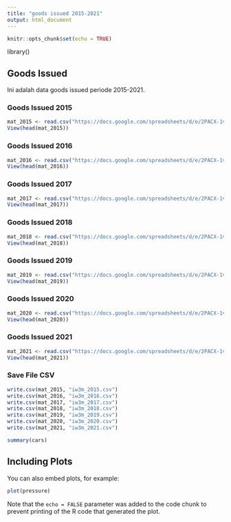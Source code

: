 ```yaml
---
title: "goods issued 2015-2021"
output: html_document
---
```


```r
knitr::opts_chunk$set(echo = TRUE)
```

library()





## Goods Issued 

Ini adalah data goods issued periode 2015-2021.

### Goods Issued 2015

```r
mat_2015 <- read.csv("https://docs.google.com/spreadsheets/d/e/2PACX-1vQCTgFAgvVTFQDvTRtFdjPCtucUgaS5X7uJAVGyfNT9AcGTTmoLlI4SqL9gnUo2ywArtSO7r-_6Bm92/pub?gid=710055579&single=true&output=csv")
View(head(mat_2015))
```

### Goods Issued 2016
```r
mat_2016 <- read.csv("https://docs.google.com/spreadsheets/d/e/2PACX-1vSzuP1M1Jx3zICvoZ8y9U53Yn2DsG1F6rVBUu7SH3LNNk6vO1suY47ggRVaGibNhN9N6FYYTC5kdOGa/pub?gid=127244205&single=true&output=csv")
View(head(mat_2016))
```
### Goods Issued 2017
```r
mat_2017 <- read.csv("https://docs.google.com/spreadsheets/d/e/2PACX-1vQRz27tyeBdeU-oarxtuWpXnD_7YlKeOqMYVxG8S94KYdks7smli2Gjo4pihBIKmuUiEnquheMx7mtY/pub?gid=1994313430&single=true&output=csv")
View(head(mat_2017))
```
### Goods Issued 2018
```r
mat_2018 <- read.csv("https://docs.google.com/spreadsheets/d/e/2PACX-1vS-LNjXvoshzR3AWN_rl3giyf0m0p8fNyBf_WzQQwv0mANOdhM8_LB9AdURmvmOHf-itss2aYg5cZHh/pub?gid=887637440&single=true&output=csv")
View(head(mat_2018))
```
### Goods Issued 2019
```r
mat_2019 <- read.csv("https://docs.google.com/spreadsheets/d/e/2PACX-1vSCZWMM_Ipd2DoFHGhDbEjhjkVpt8F-RrDWbI3Lor8vIB7yrqj-D1u0qa7F3PkW76fCfT6cY4CECZiK/pub?gid=0&single=true&output=csv")
View(head(mat_2019))
```
### Goods Issued 2020
```r
mat_2020 <- read.csv("https://docs.google.com/spreadsheets/d/e/2PACX-1vTm1NUFcrX84R_UkAspk9h7GeF9aqXCO8VSI7ihnUGvwwR9uyLrgosvV7NEmPPU9kq14t8pgrhyi-nv/pub?gid=0&single=true&output=csv")
View(head(mat_2020))
```
### Goods Issued 2021
```r
mat_2021 <- read.csv("https://docs.google.com/spreadsheets/d/e/2PACX-1vSxTl7qhTSxQ5jI-mW5BJv9r2CmZ3MpW2-w4ijJS9gi6ETaJYr5YgR-3eyHrMti5nTetrMbUekXuBVx/pub?gid=0&single=true&output=csv")
View(head(mat_2021))
```

### Save File CSV

```r
write.csv(mat_2015, "iw3m_2015.csv")
write.csv(mat_2016, "iw3m_2016.csv")
write.csv(mat_2017, "iw3m_2017.csv")
write.csv(mat_2018, "iw3m_2018.csv")
write.csv(mat_2019, "iw3m_2019.csv")
write.csv(mat_2020, "iw3m_2020.csv")
write.csv(mat_2021, "iw3m_2021.csv")
```







```r
summary(cars)
```

## Including Plots

You can also embed plots, for example:

```r
plot(pressure)
```

Note that the `echo = FALSE` parameter was added to the code chunk to prevent printing of the R code that generated the plot.
